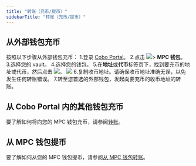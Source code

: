 ```yaml
---
title: "转账（充币/提币）"
sidebarTitle: "转账（充币/提币）"
---
```


## 从外部钱包充币

按照以下步骤从外部钱包充币：
1.登录 [Cobo Portal](https://portal.cobo.com/login)。
2.点击 <img src="/images/mpc-wallet/wallets-icon.svg" className="icon"></img>> **MPC 钱包**。
3.选择您的 vault。
4.选择您的钱包。
5.在**地址**或**代币**标签页下，找到要充币的地址或代币，然后点击 <img src="/images/mpc-wallet/icon_deposit.svg" className="icon"></img>。
<img src="/images/mpc-wallet/deposit.png" className="screenshot_full_screen"/>
6.复制收币地址。请确保收币地址准确无误，以免发生任何转账错误。
7.转至您首选的外部钱包，发起向要充币的收币地址的转账。

## 从 Cobo Portal 内的其他钱包充币

要了解如何将向您的 MPC 钱包充币，请参阅[转账](/en/portal/transfers/introduction)。

## 从 MPC 钱包提币

要了解如何从您的 MPC 钱包提币，请参阅[从 MPC 钱包转账](/en/portal/transfers/from-mpc-wallets)。